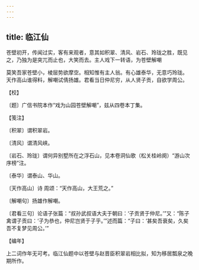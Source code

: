 ```yaml
---
---
---
```

title: 临江仙
---



苍壁初开，传闻过实，客有来观者，意其如积翠、清风、岩石、玲珑之胜，既见之，乃独为是突兀而止也，大笑而去。主人戏下一转语，为苍壁解嘲





莫笑吾家苍壁小，棱层势欲摩空。相知惟有主人翁。有心雄泰华，无意巧玲珑。　天作高山谁得料，解嘲试倩扬雄。君看当日仲尼穷，从人贤子贡，自欲学周公。





【校】


〔题〕广信书院本作“戏为山园苍壁解嘲”，兹从四卷本丁集。





【笺注】


〔积翠〕谓积翠岩。

〔清风〕谓清风峡。

〔岩石、玲珑〕谓何异别墅所在之浮石山，见本卷洞仙歌（松关桂岭阕）“游山次序榜”注。

〔泰华〕谓泰山、华山。

〔天作高山〕诗 周颂：“天作高山，大王荒之。”

〔解嘲句〕扬雄作解嘲。

〔君看三句〕论语子张篇：“叔孙武叔语大夫于朝曰：‘子贡贤于仲尼。’”又：“陈子禽谓子贡曰：‘子为恭也，仲尼岂贤于子乎。’”述而篇：“子曰：‘甚矣吾衰矣，久矣吾不复梦见周公。’”





【编年】


上二词作年无可考。临江仙题中以苍壁与赵晋臣积翠岩相比拟，知为移居瓢泉之晚期所作。